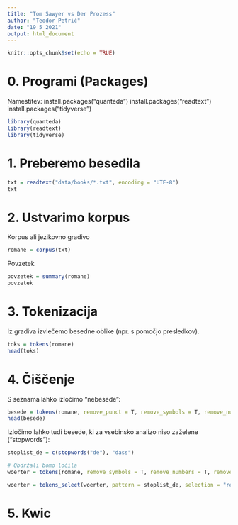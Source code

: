 ```yaml
---
title: "Tom Sawyer vs Der Prozess"
author: "Teodor Petrič"
date: "19 5 2021"
output: html_document
---
```


```r
knitr::opts_chunk$set(echo = TRUE)
```

# 0. Programi (Packages)

Namestitev:
install.packages("quanteda")
install.packages("readtext")
install.packages("tidyverse")


```r
library(quanteda)
library(readtext)
library(tidyverse)

```

# 1. Preberemo besedila

```r
txt = readtext("data/books/*.txt", encoding = "UTF-8")
txt

```

# 2. Ustvarimo korpus

Korpus ali jezikovno gradivo

```r
romane = corpus(txt)

```

Povzetek

```r
povzetek = summary(romane)
povzetek

```


# 3. Tokenizacija

Iz gradiva izvlečemo besedne oblike (npr. s pomočjo presledkov).

```r
toks = tokens(romane)
head(toks)

```

# 4. Čiščenje

S seznama lahko izločimo "nebesede":

```r
besede = tokens(romane, remove_punct = T, remove_symbols = T, remove_numbers = T, remove_url = T)
head(besede)

```

Izločimo lahko tudi besede, ki za vsebinsko analizo niso zaželene ("stopwords"):

```r
stoplist_de = c(stopwords("de"), "dass")

# Obdržali bomo ločila
woerter = tokens(romane, remove_symbols = T, remove_numbers = T, remove_url = T)

woerter = tokens_select(woerter, pattern = stoplist_de, selection = "remove")

```


# 5. Kwic

```r

```

